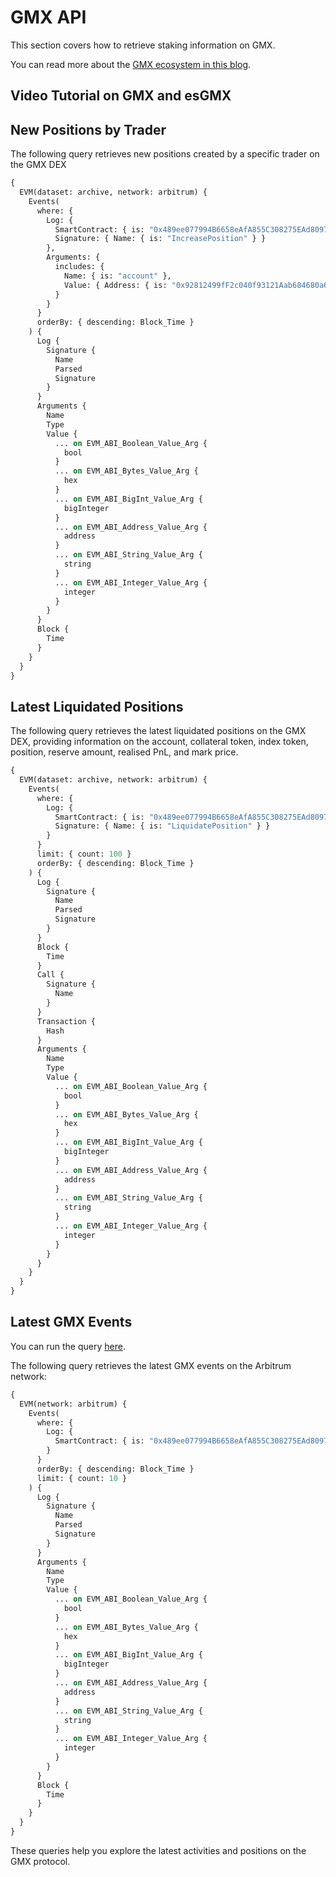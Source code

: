 # GMX API

This section covers how to retrieve staking information on GMX.

You can read more about the [GMX ecosystem in this blog](https://bitquery.io/blog/gmx).


## Video Tutorial on GMX and esGMX


<VideoPlayer url="https://youtu.be/tEPknPDQgIU" />

## New Positions by Trader

The following query retrieves new positions created by a specific trader on the GMX DEX

```graphql
{
  EVM(dataset: archive, network: arbitrum) {
    Events(
      where: {
        Log: {
          SmartContract: { is: "0x489ee077994B6658eAfA855C308275EAd8097C4A" },
          Signature: { Name: { is: "IncreasePosition" } }
        },
        Arguments: {
          includes: {
            Name: { is: "account" },
            Value: { Address: { is: "0x92812499fF2c040f93121Aab684680a6e603C4A7" } }
          }
        }
      }
      orderBy: { descending: Block_Time }
    ) {
      Log {
        Signature {
          Name
          Parsed
          Signature
        }
      }
      Arguments {
        Name
        Type
        Value {
          ... on EVM_ABI_Boolean_Value_Arg {
            bool
          }
          ... on EVM_ABI_Bytes_Value_Arg {
            hex
          }
          ... on EVM_ABI_BigInt_Value_Arg {
            bigInteger
          }
          ... on EVM_ABI_Address_Value_Arg {
            address
          }
          ... on EVM_ABI_String_Value_Arg {
            string
          }
          ... on EVM_ABI_Integer_Value_Arg {
            integer
          }
        }
      }
      Block {
        Time
      }
    }
  }
}
```

## Latest Liquidated Positions

The following query retrieves the latest liquidated positions on the GMX DEX, providing information on the account, collateral token, index token, position, reserve amount, realised PnL, and mark price.

```graphql
{
  EVM(dataset: archive, network: arbitrum) {
    Events(
      where: {
        Log: {
          SmartContract: { is: "0x489ee077994B6658eAfA855C308275EAd8097C4A" },
          Signature: { Name: { is: "LiquidatePosition" } }
        }
      }
      limit: { count: 100 }
      orderBy: { descending: Block_Time }
    ) {
      Log {
        Signature {
          Name
          Parsed
          Signature
        }
      }
      Block {
        Time
      }
      Call {
        Signature {
          Name
        }
      }
      Transaction {
        Hash
      }
      Arguments {
        Name
        Type
        Value {
          ... on EVM_ABI_Boolean_Value_Arg {
            bool
          }
          ... on EVM_ABI_Bytes_Value_Arg {
            hex
          }
          ... on EVM_ABI_BigInt_Value_Arg {
            bigInteger
          }
          ... on EVM_ABI_Address_Value_Arg {
            address
          }
          ... on EVM_ABI_String_Value_Arg {
            string
          }
          ... on EVM_ABI_Integer_Value_Arg {
            integer
          }
        }
      }
    }
  }
}
```



## Latest GMX Events

You can run the query [here](https://ide.bitquery.io/latest-GMX-Events).

The following query retrieves the latest GMX events on the Arbitrum network:

```graphql
{
  EVM(network: arbitrum) {
    Events(
      where: {
        Log: {
          SmartContract: { is: "0x489ee077994B6658eAfA855C308275EAd8097C4A" }
        }
      }
      orderBy: { descending: Block_Time }
      limit: { count: 10 }
    ) {
      Log {
        Signature {
          Name
          Parsed
          Signature
        }
      }
      Arguments {
        Name
        Type
        Value {
          ... on EVM_ABI_Boolean_Value_Arg {
            bool
          }
          ... on EVM_ABI_Bytes_Value_Arg {
            hex
          }
          ... on EVM_ABI_BigInt_Value_Arg {
            bigInteger
          }
          ... on EVM_ABI_Address_Value_Arg {
            address
          }
          ... on EVM_ABI_String_Value_Arg {
            string
          }
          ... on EVM_ABI_Integer_Value_Arg {
            integer
          }
        }
      }
      Block {
        Time
      }
    }
  }
}
```

These queries help you explore the latest activities and positions on the GMX protocol.